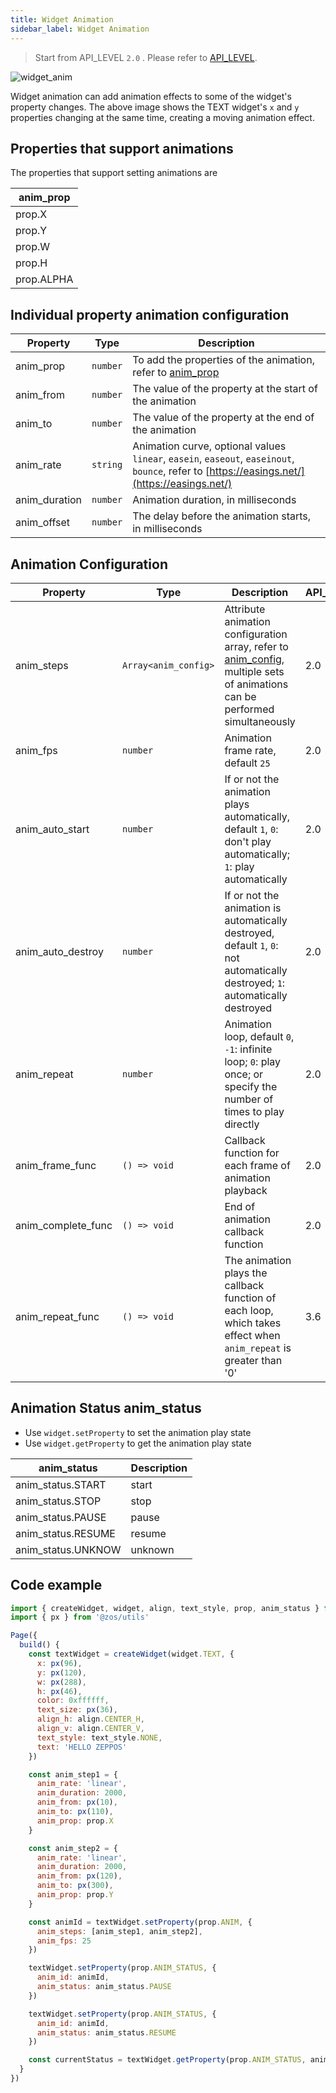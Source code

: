 ```yaml
---
title: Widget Animation
sidebar_label: Widget Animation
---
```


> Start from API_LEVEL `2.0` . Please refer to [API_LEVEL](../../../../guides/framework/device/compatibility.md).

![widget_anim](/img/api/widget_anim.gif)

Widget animation can add animation effects to some of the widget's property changes. The above image shows the TEXT widget's `x` and `y` properties changing at the same time, creating a moving animation effect.

## Properties that support animations

The properties that support setting animations are

| anim_prop  |
| ---------- |
| prop.X     |
| prop.Y     |
| prop.W     |
| prop.H     |
| prop.ALPHA |

## Individual property animation configuration

| Property      | Type     | Description                                                                                                                                  |
| ------------- | -------- | -------------------------------------------------------------------------------------------------------------------------------------------- |
| anim_prop     | `number` | To add the properties of the animation, refer to [anim_prop](#properties-that-support-animations)                                            |
| anim_from     | `number` | The value of the property at the start of the animation                                                                                      |
| anim_to       | `number` | The value of the property at the end of the animation                                                                                        |
| anim_rate     | `string` | Animation curve, optional values `linear`, `easein`, `easeout`, `easeinout`, `bounce`, refer to [https://easings.net/](https://easings.net/) |
| anim_duration | `number` | Animation duration, in milliseconds                                                                                                          |
| anim_offset   | `number` | The delay before the animation starts, in milliseconds                                                                                       |

## Animation Configuration

| Property           | Type                 | Description                                                                                                                                                                | API_LEVEL |
| ------------------ | -------------------- | -------------------------------------------------------------------------------------------------------------------------------------------------------------------------- | --------- |
| anim_steps         | `Array<anim_config>` | Attribute animation configuration array, refer to [anim_config](#individual-property-animation-configuration), multiple sets of animations can be performed simultaneously | 2.0       |
| anim_fps           | `number`             | Animation frame rate, default `25`                                                                                                                                         | 2.0       |
| anim_auto_start    | `number`             | If or not the animation plays automatically, default `1`, `0`: don't play automatically; `1`: play automatically                                                           | 2.0       |
| anim_auto_destroy  | `number`             | If or not the animation is automatically destroyed, default `1`, `0`: not automatically destroyed; `1`: automatically destroyed                                            | 2.0       |
| anim_repeat        | `number`             | Animation loop, default `0`, `-1`: infinite loop; `0`: play once; or specify the number of times to play directly                                                    | 2.0       |
| anim_frame_func    | `() => void`         | Callback function for each frame of animation playback                                                                                                                     | 2.0       |
| anim_complete_func | `() => void`         | End of animation callback function                                                                                                                                         | 2.0       |
| anim_repeat_func   | `() => void`         | The animation plays the callback function of each loop, which takes effect when `anim_repeat` is greater than '0'                                                          | 3.6       |

## Animation Status anim_status

- Use `widget.setProperty` to set the animation play state
- Use `widget.getProperty` to get the animation play state

| anim_status        | Description |
| ------------------ | ----------- |
| anim_status.START  | start       |
| anim_status.STOP   | stop        |
| anim_status.PAUSE  | pause       |
| anim_status.RESUME | resume      |
| anim_status.UNKNOW | unknown     |

## Code example

```js
import { createWidget, widget, align, text_style, prop, anim_status } from '@zos/ui'
import { px } from '@zos/utils'

Page({
  build() {
    const textWidget = createWidget(widget.TEXT, {
      x: px(96),
      y: px(120),
      w: px(288),
      h: px(46),
      color: 0xffffff,
      text_size: px(36),
      align_h: align.CENTER_H,
      align_v: align.CENTER_V,
      text_style: text_style.NONE,
      text: 'HELLO ZEPPOS'
    })

    const anim_step1 = {
      anim_rate: 'linear',
      anim_duration: 2000,
      anim_from: px(10),
      anim_to: px(110),
      anim_prop: prop.X
    }

    const anim_step2 = {
      anim_rate: 'linear',
      anim_duration: 2000,
      anim_from: px(120),
      anim_to: px(300),
      anim_prop: prop.Y
    }

    const animId = textWidget.setProperty(prop.ANIM, {
      anim_steps: [anim_step1, anim_step2],
      anim_fps: 25
    })

    textWidget.setProperty(prop.ANIM_STATUS, {
      anim_id: animId,
      anim_status: anim_status.PAUSE
    })

    textWidget.setProperty(prop.ANIM_STATUS, {
      anim_id: animId,
      anim_status: anim_status.RESUME
    })

    const currentStatus = textWidget.getProperty(prop.ANIM_STATUS, animId)
  }
})
```
